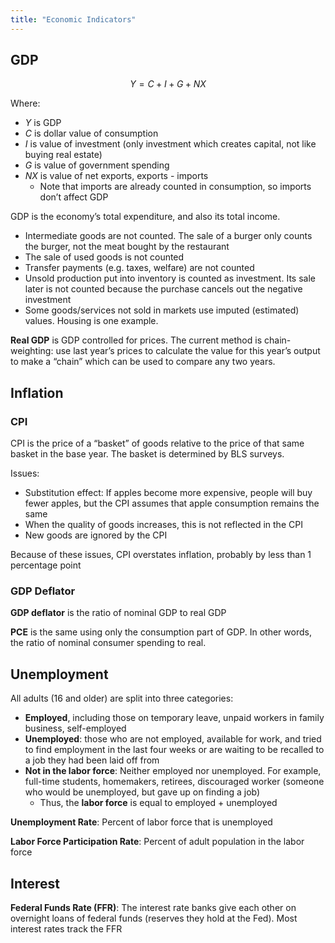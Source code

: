 ```yaml
---
title: "Economic Indicators"
---
```


## GDP

$$Y = C + I + G + NX$$

Where:

- $Y$ is GDP
- $C$ is dollar value of consumption
- $I$ is value of investment (only investment which creates capital, not like buying real estate)
- $G$ is value of government spending
- $NX$ is value of net exports, exports - imports
  - Note that imports are already counted in consumption, so imports don't affect GDP
  
GDP is the economy's total expenditure, and also its total income.

- Intermediate goods are not counted. The sale of a burger only counts the burger, not the meat bought by the restaurant
- The sale of used goods is not counted
- Transfer payments (e.g. taxes, welfare) are not counted
- Unsold production put into inventory is counted as investment. Its sale later is not counted because the purchase cancels out the negative investment
- Some goods/services not sold in markets use imputed (estimated) values. Housing is one example.

**Real GDP** is GDP controlled for prices. The current method is chain-weighting: use last year's prices to calculate the value for this year's output to make a "chain" which can be used to compare any two years.

## Inflation

### CPI

CPI is the price of a "basket" of goods relative to the price of that same basket in the base year. The basket is determined by BLS surveys.

Issues:

- Substitution effect: If apples become more expensive, people will buy fewer apples, but the CPI assumes that apple consumption remains the same
- When the quality of goods increases, this is not reflected in the CPI
- New goods are ignored by the CPI

Because of these issues, CPI overstates inflation, probably by less than 1 percentage point

### GDP Deflator

**GDP deflator** is the ratio of nominal GDP to real GDP

**PCE** is the same using only the consumption part of GDP. In other words, the ratio of nominal consumer spending to real.

## Unemployment

All adults (16 and older) are split into three categories:

- **Employed**, including those on temporary leave, unpaid workers in family business, self-employed
- **Unemployed**: those who are not employed, available for work, and tried to find employment in the last four weeks or are waiting to be recalled to a job they had been laid off from
- **Not in the labor force**: Neither employed nor unemployed. For example, full-time students, homemakers, retirees, discouraged worker (someone who would be unemployed, but gave up on finding a job)
  - Thus, the **labor force** is equal to employed + unemployed
  
**Unemployment Rate**: Percent of labor force that is unemployed

**Labor Force Participation Rate**: Percent of adult population in the labor force

## Interest

**Federal Funds Rate (FFR)**: The interest rate banks give each other on overnight loans of federal funds (reserves they hold at the Fed). Most interest rates track the FFR
